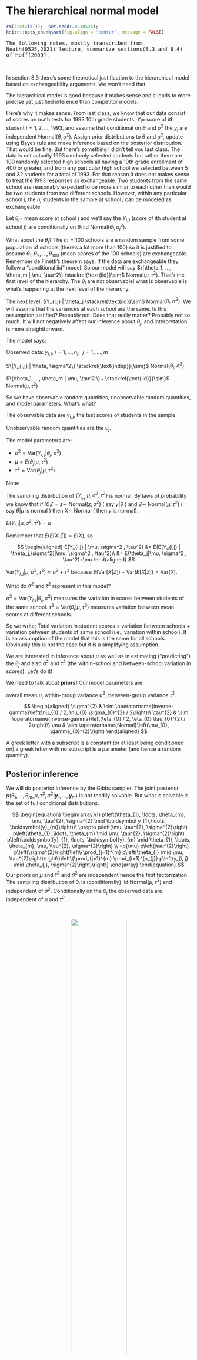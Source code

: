 
# The hierarchical normal model



```r
rm(list=ls());  set.seed(20210524);
knitr::opts_chunk$set(fig.align = 'center', message = FALSE)
```


<tt>The following notes, mostly transcribed from Neath(0525,2021) lecture, summarize sections(8.3 and 8.4) of Hoff(2009).</tt>

<p>&nbsp;</p>

In section 8.3 there's some theoretical justification to the hierarchical model based on exchangeability arguments. We won't need that.


The hierarchical model is good because it makes sense and it leads to more precise yet justified inference than competitor models. 

Here's why it makes sense. From last class, we know that our data consist of scores on math tests for 1993 10th grade students. $Y_i =$ score of $i$th student $i = 1, 2, …, 1993$, and assume that conditional on $\theta$ and $\sigma^2$ the $y_i$ are independent Normal$(\theta, \sigma^2).$ Assign prior distributions to $\theta$ and $\sigma^2,$ update using Bayes rule and make inference based on the posterior distribution. That would be fine. But there's something I didn't tell you last class. The data is not actually 1993 randomly selected students but rather there are 100 randomly selected high schools all having a 10th grade enrollment of 400 or greater, and from any particular high school we selected between 5 and 32 students for a total of 1993. For that reason it does not makes sense to treat the 1993 responses as exchangeable. Two students from the same school are reasonably expected to be more similar to each other than would be two students from two different schools. However, within any particular school $j,$ the $n_j$ students in the sample at school $j$ can be modeled as exchangeable.

Let $\theta_j =$ mean score at school $j$ and we'll say the $Y_{i,j} ~($score of $i$th student at school $j)$ are conditionally on $\theta_j$ iid Normal$( \theta_j ,  \sigma^2_j)$. 

What about the $\theta_j?$ The $m=100$ schools are a random sample from some population of schools (there's a lot more than 100) so it is justified to assume $\theta_1, \theta_2, …, \theta_{100}$ (mean scores of the 100 schools) are exchangeable. Remember de Finetti's theorem says: If the data are exchangeable they follow a "conditional iid" model. So our model will say $\{\theta_1, …, \theta_m | \mu, \tau^2\} \stackrel{\text{iid}}\sim$ Normal$( \mu, \tau^2 )$. That's the first level of the hierarchy. The $\theta_j$ are not observable! what is observable is what's happening at the next level of the hierarchy.

The next level; $Y_{i,j} | \theta_j \stackrel{\text{iid}}\sim$ Normal$(\theta_j,  \sigma^2)$. We will assume that the variances at each school are the same. Is this assumption justified? Probably not. Does that really matter? Probably not so much. It will not negatively affect our inference about $\theta_j,$ and interpretation is more straightforward.

The model says;

Observed data: $y_{i,j}$,   $i = 1, …, n_j, ~~ j = 1, …., m$

$\{Y_{i,j} | \theta, \sigma^2\} \stackrel{\text{indep}}{\sim}$  Normal$(\theta_j, \sigma^2  )$ 

$\{\theta_1, …, \theta_m | \mu, \tau^2 \}~ \stackrel{\text{iid}}{\sim}$  Normal$( \mu,  \tau^2 )$

So we have observable random quantities, unobservable random quantities, and model parameters. What's what? 

The observable data are $y_{i,j}$, the test scores of students in the sample. 

Unobservable random quantities are the $\theta_j$. 

The model parameters are:

* $\sigma^2 = \text{Var}( Y_{i,j} | \theta_j, \sigma^2 )$ 
* $\mu = E( \theta_j | \mu, \tau^2)$ 
* $\tau^2 = \text{Var}(\theta_j | \mu, \tau^2 )$

Note:

The sampling distribution of $\{ Y_{i,j} | \mu, \sigma^2 , \tau^2\}$ is normal. By laws of probability we know that if $X | Z=z \sim$ Normal$(z, \sigma^2)$ ( say $y|\theta$ ) and $Z \sim$ Normal$( \mu,  \tau^2)$ ( say $\theta|\mu$ is normal ) then $X \sim$ Normal ( then $y$ is normal).


$E(Y_{i,j} | \mu, \sigma^2 , \tau^2) = \mu$

Remember that $E( E[X|Z] ) = E(X),$ so

$$
\begin{aligned}
E(Y_{i,j} | \mu, \sigma^2 , \tau^2)  &= E(E[Y_{i,j} | \theta_j,\sigma^2]|\mu, \sigma^2 , \tau^2)\\
 &= E(\theta_j|\mu, \sigma^2 , \tau^2)=\mu
\end{aligned}
$$

$\text{Var}( Y_{i,j}| \mu, \sigma^2, \tau^2 ) = \sigma^2 + \tau^2$ because $E(\text{Var}[X|Z] ) + \text{Var}(E[X|Z] ) = \text{Var}(X).$

What do $\sigma^2$ and $\tau^2$ represent in this model? 

$\sigma^2 = \text{Var}( Y_{i,j} | \theta_j, \sigma^2)$ measures the variation in scores between students of the same school. $\tau^2 = \text{Var}(\theta_j | \mu, \tau^2)$ measures variation between mean scores at different schools. 

So we write; Total variation in student scores = variation between schools + variation between students of same school (i.e., variation within school). It is an assumption of the model that this is the same for all schools. Obviously this is not the case but it is a simplifying assumption.


We are interested in inference about $\mu$ as well as in estimating ("predicting") the $\theta_j$ and also $\sigma^2$ and $\tau^2$ (the within-school and between-school variation in scores). Let's do it!


We need to talk about **priors!** Our model parameters are: 

overall mean $\mu,$ within-group variance $\sigma^2,$ between-group variance $\tau^2$.

$$
\begin{aligned}
\sigma^{2} & \sim \operatorname{inverse-gamma}\left(\nu_{0} / 2, \nu_{0} \sigma_{0}^{2} / 2\right)\\
\tau^{2} & \sim \operatorname{inverse-gamma}\left(\eta_{0} / 2, \eta_{0} \tau_{0}^{2} / 2\right)\\
\mu & \sim \operatorname{Normal}\left(\mu_{0}, \gamma_{0}^{2}\right)
\end{aligned}
$$

A greek letter with a subscript is a constant (or at least being conditioned on) a greek letter with no subscript is a parameter (and hence a random quantity).

## Posterior inference {#postinf}

We will do posterior inference by the Gibbs sampler. The joint posterior $p(\theta_1, …, \theta_m, \mu, \tau^2, \sigma^2 | \boldsymbol y_1,...,\boldsymbol y_m )$ is not readily solvable. But what is solvable is the set of full conditional distributions.

$$
\begin{equation}
\begin{array}{l}
p\left(\theta_{1}, \ldots, \theta_{m}, \mu, \tau^{2}, \sigma^{2} \mid \boldsymbol y_{1},\ldots, \boldsymbol{y}_{m}\right)\\
\propto p\left(\mu, \tau^{2}, \sigma^{2}\right) p\left(\theta_{1}, \ldots, \theta_{m} \mid \mu, \tau^{2}, \sigma^{2}\right) p\left(\boldsymbol{y}_{1}, \ldots, \boldsymbol{y}_{m} \mid \theta_{1}, \ldots, \theta_{m}, \mu, \tau^{2}, \sigma^{2}\right) \\
=p(\mu) p\left(\tau^{2}\right) p\left(\sigma^{2}\right)\left\{\prod_{j=1}^{m} p\left(\theta_{j} \mid \mu, \tau^{2}\right)\right\}\left\{\prod_{j=1}^{m} \prod_{i=1}^{n_{j}} p\left(y_{i, j} \mid \theta_{j}, \sigma^{2}\right)\right\}
\end{array}
\end{equation}
$$
Our priors on $\mu$ and $\tau^2$ and $\sigma^2$ are independent hence the first factorization. The sampling distribution of $\theta_j$ is (conditionally) iid Normal$(\mu,\tau^2)$ and independent of $\sigma^2.$ Conditionally on the $\theta_j$
the observed data are independent of $\mu$ and $\tau^2$.

<p>&nbsp;</p>

<p align="center">
![](/Users/OnyishiChisom/Documents/Rmarkdown/bayesianS21/_bookdown_files/bayesianS21_files/figure-html/hierarchy.png){width=55%}
</p>


$$\text{Figure 8.3 on page 133}$$

<p>&nbsp;</p>

Looking at the figure notice that

* $\mu$ and $\tau^2$ describe the population of schools
* the $\theta_j$ are a sample from that population 
* $y_j = y_{1,j} , …., y_{n_j, j}$ are a sample from the population that $\theta_j$ describes
* Those variables depend on $\sigma^2$ as well.
* There's a layer of separation between the data and $(\mu, \tau^2)$. Conditionally on the $\theta$'s the $y_{i,j}$ and $(\mu, \tau^2)$ are independent.

We will make use of this when deriving full conditionals. 

You might think deriving the full conditionals would involve a lot of messy math and it would, except we don't need it to because we've already done that math! Solving the full conditionals for this model is all about recognizing where what we know from univariate normal model applies to things with different names / notations.

### Full conditional distributions of $\mu$ and $\tau^2$

$p(\mu, \tau^2 | \theta, \sigma^2, y) = p(\mu, \tau^2 | \theta)$

Logically: Our goal is to estimate the overall mean score at 5 schools. If we know the overall mean score for 3 of those schools then we have no use for data from those three schools.

Further, $p(\mu, \tau^2 | \theta_1, …, \theta_m)$ is just the univariate normal model! what we called $\theta$ and $\sigma^2$ before are now $\mu$ and $\tau^2$  and what we called $y_i$ before are now the $\theta_j$ ( akin to $p(\theta, \sigma^2 | y_1, …, y_n)$ ).

<p>&nbsp;</p>

$$
\begin{array}{l}
p\left(\mu \mid \theta_{1}, \ldots, \theta_{m}, \tau^{2}, \sigma^{2}, \boldsymbol{y}_{1}, \ldots, \boldsymbol{y}_{m}\right) \propto p(\mu) \prod p\left(\theta_{j} \mid \mu, \tau^{2}\right) \\
p\left(\tau^{2} \mid \theta_{1}, \ldots, \theta_{m}, \mu, \sigma^{2}, \boldsymbol{y}_{1}, \ldots, \boldsymbol{y}_{m}\right) \propto p\left(\tau^{2}\right) \prod p\left(\theta_{j} \mid \mu, \tau^{2}\right)
\end{array}
$$

We have

$$
\mu \mid \theta_{1}, \ldots, \theta_{m}, \tau^{2} \sim \text { Normal}\left(\frac{\mu_{0} / \gamma_{0}^{2}+m \bar{\theta} / \tau^{2}}{1 / \gamma_{0}^{2}+m / \tau^{2}}, \frac{1}{1 / \gamma_{0}^{2}+m / \tau^{2}}\right)
$$

and

$$
\tau^{2} \mid \theta_{1}, \ldots, \theta_{m}, \mu \sim \operatorname{inverse-gamma}\left(\frac{\eta_{0}+m}{2}, \frac{\eta_{0} \tau_{0}^{2}+\sum\left(\theta_{j}-\mu\right)^{2}}{2}\right)
$$

$\eta_0$ represents our prior "degrees of freedom" for the between-schools variance $\tau^2.$ Conditional on mean for $m$ of those schools we get "posterior degrees of freedom" $\eta_0 + m.$

### Full conditional of $\theta_j$

$\theta_j  :  j = 1, …, m.$

$$
p\left(\theta_{j} \mid \mu, \tau^{2}, \sigma^{2}, \boldsymbol{y}_{1}, \ldots, \boldsymbol{y}_{m}\right) \propto p\left(\theta_{j} \mid \mu, \tau^{2}\right) \prod_{i=1}^{n_{j}} p\left(y_{i, j} \mid \theta_{j}, \sigma^{2}\right)
$$

Conditionally on { $\mu, \tau^2, \sigma^2, \boldsymbol y_j$ }, the $\theta_j$ are independent of each other as well as independent of the data from the other groups. 


$$
\theta_{j} \mid \mu, \tau^{2}, \sigma^{2}, \boldsymbol{y}_{j} \sim \text { Normal}\left(\frac{\mu / \tau^{2}+n_{j} \bar{y}_{j} / \sigma^{2}}{1 / \tau^{2}+n_{j} / \sigma^{2}}, \frac{1}{1 / \tau^{2}+n_{j} / \sigma^{2}}\right)
$$

### \Large Full conditional of $\sigma^2$

It's going to involve the sample variances within schools for all $m$ different schools. We have $\nu_0$ "prior observations" with sample variance of $\sigma_0^2$. We have a total of $n_1 + n_2 + … + n_m$ observations of "sample variance".

<p>&nbsp;</p>

$$
p\left(\sigma^{2} \mid \theta_{1}, \ldots, \theta_{m}, \boldsymbol{y}_{1}, \ldots, \boldsymbol{y}_{m}\right) \propto p\left(\sigma^{2}\right) \prod_{j=1}^{m} \prod_{i=1}^{n_{j}} p\left(y_{i, j} \mid \theta_{j}, \sigma^{2}\right)
$$

$$
\sigma^{2} \mid \boldsymbol{\theta}, \boldsymbol{y}_{1}, \ldots, \boldsymbol{y}_{m} \sim \text { inverse-gamma }\left(\frac{\nu_{0}+\sum n_{j}}{2}, \frac{\nu_{0} \sigma_{0}^{2}+\sum \sum\left(y_{i, j}-\theta_{j}\right)^{2}}{2}\right)
$$
<p>&nbsp;</p>

This is a "semi-conjugate" model. Not fully conjugate because our priors are independent but these parameters are NOT independent in the posterior but the full conditional posteriors have the same form as the marginal priors.

We have all the tools! We can do posterior approximations using the Gibbs sampler. Yay for us!
 
## Example: Math scores in U.S. public schools

```r
Data <- read.csv("/Users/OnyishiChisom/Desktop/DESKTOP STUFF/0Education ish/Columbia/Summer 2021/BAYESIAN STATISTICS STATGR5224/Lecture_notes/525_08b_Hierarchical_Normal/mathscores.csv", header=TRUE)
dim(Data);  names(Data)
```

Because the sample sizes are different it's not gonna work to store the whole data set in a matrix we need a list.

```r
# Compile the school means, medians, and standard deviations
m     <- length(unique(Data[,1])) # number of schools is m=100
y.all <- list()

n <- rep(NA, m);  ybar <- ymed <-  s2 <- n

for(j in 1:m)
{
 y       <- Data[Data[,1]==j, 2]
 n[j]    <- length(y)
 ybar[j] <- mean(y)
 ymed[j] <- median(y)
 s2[j]   <- var(y)
 
 y.all[[j]] <- y;  rm(y); 
}
```

In this plot we have 100 different schools. The school id 1, 2, …, 100 is just an id it's not numerically meaningful so the "scatterplot" idea isn't really applicable here. So if order is not meaningful we can choose any order we like so let's choose the one that corresponds to increasing sample mean. 

```r
plot(c(1,m), range(y.all), type="n", ylab="math score", 
  xlab="rank of school-specific average") 

for(k in 1:m)
{
 j <- order(ybar)[k]
 points( rep(k, n[j]), y.all[[j]], pch=19, cex=.5) 
 segments(k, min(y.all[[j]]), k, max(y.all[[j]]) )
}

abline(h=mean(ybar))
```


This plot helps us see the between-schools versus within-schools variation in the observed scores and what we see is within-school variation is much greater i.e, $\sigma^2 > \tau^2.$

<p>&nbsp;</p>

```r
var(ybar); mean(s2) # mean(sapply(y.all, var))
```

The between-group-means sample variance is 31. The average within-groups variance is 82. This is consistent with the picture above. Most of the groups are pretty close to each other, whereas the variability within a group can vary quite a lot.

<p>&nbsp;</p>

```r
# Histogram of school averages
hist(ybar, freq=F, right=F, breaks=30, main="", col="pink")
```

$\bar y_j$ vary from about 35 to about 65.

<p>&nbsp;</p>

```r
c(which.min(ybar),which.max(ybar))
ybar[c(which.min(ybar), which.max(ybar))]
```

When it comes to estimating the $\theta_j,$ taking an overall average is probably not such a great idea. Clearly the average score at school 67 is greater than the average score at school 5. Should we just estimate the school averages by the sample averages? We could do that but some of those estimates would have very high variance because some of the sample sizes are really small. E.g. school 67 has a sample size of 4.

```r
n[67]
```

<p>&nbsp;</p>

Let's look at a visual relationship between sample size and averages.

```r
plot(ybar ~ n, xlab="sample size", ylab="sample mean")
abline(h=mean(ybar))
```

There's no real trend in this plot, but there is something going on here. The schools whose sample mean tends to be farthest from the overall mean tend to be schools where there is a low sample size. This relationship between sample averages and sample size is fairly common in hierarchical datasets. Remember that variance of the sample average $=\sigma^2/n_j$ depends on the sample size so the more the sample size, the closer to the sample average.

This has me thinking... School 67 has an average score of 65 but it's only based on 4 students! so what's your best estimate of $\theta_{67}$?

```r
c(n[67],ybar[67],mean(ybar))
```

Is it 65(no pooling)? Is it 48(full pooling)? Should it be somewhere in between? I'm thinking it should be somewhere in between. There is reason to believe the average score is higher at this school (higher than the overall average), but it's probably not as high as the sample average indicates being it's only 4 students.

The two-stage sampling scheme (see \@ref(postinf)) is important, but the BIG IDEA is that under this model we can use information in $\mathbf Y_1, \mathbf Y_2, …, \mathbf Y_{m-1}$ to inform our inference about $\theta_m$. Those other $\mathbf Y_j$ won't have as much influence on our inference about $\theta_m$ as $Y_m$ will but they won't be ignored either.


## Posterior approximation

We need prior distributions for 

* $\mu$ (overall mean); we need$(\mu_0, \gamma_0^2)$
* $\sigma^2$(within-group variance); we need$(\nu_0, \sigma_0^2)$
* $\tau^2$ (between-groups variance); we need$(\eta_0, \tau_0^2)$

The test is purported to have an average score of 50 and variance of 100. That 100 includes both within-school and between-school variance. So we actually have prior belief that $\sigma^2 + \tau^2$ should be close to 100. Between school variance cannot be more than 100 so we take $\tau_0^2 = 100$. We also take $\sigma_0^2 = 100$. These are overstatements since $\sigma^2 + \tau^2 \approx 100,$ but it won't affect our inference that much because we got lots of data. Now the Gibbs sampler!


1. sample $\mu^{(s+1)} \sim p\left(\mu \mid \theta_{1}^{(s)}, \ldots, \theta_{m}^{(s)}, \tau^{2(s)}\right)$;
2. sample $\tau^{2(s)} \sim p\left(\tau^{2} \mid \theta_{1}^{(s)}, \ldots, \theta_{m}^{(s)}, \mu^{(s+1)}\right)$;
3. sample $\sigma^{2(s)} \sim p\left(\sigma^{2} \mid \theta_{1}^{(s)}, \ldots, \theta_{m}^{(s)}, \boldsymbol{y}_{1}, \ldots, \boldsymbol{y}_{m}\right)$
4. for each $j \in\{1, \ldots, m\}$, sample $\theta_{j}^{(s+1)} \sim p\left(\theta_{j} \mid \mu^{(s+1)}, \tau^{2(s+1)}, \sigma^{2(s+1)}, \boldsymbol{y}_{j}\right)$

It doesn't matter what order your Gibbs sampler goes in. It just matters that you use the most updated values (which is the easiest way to code, as it happens).



```r
# Prior parameters
nu.0  <- 1 ;  sigma2.0 <- 100;
eta.0 <- 1 ;    tau2.0 <- 100;
mu.0  <- 50;  gamma2.0 <- 25 ;

# Starting values for the Gibbs sampler 
theta  <- ybar          # group sample means
sigma2 <- mean(s2)      # average of within-group variances 
mu     <- mean(theta);  # overall average
tau2   <- var(theta)    # between-groups variance

# Now run the Gibbs sampler!
S            <- 5000
theta.chain  <- matrix(NA, S, m)
sigma2.chain <- rep(NA, S); 
mu.chain     <- rep(NA, S); 
tau2.chain   <- rep(NA, S);

for(s in 1:S)  # Update theta's, then sigma2, then mu, then tau2
{
 V.theta <- 1 / (1/tau2 + n/sigma2)
 m.theta <- V.theta * (mu/tau2 + n*ybar/sigma2)
 theta   <- rnorm(m, mean=m.theta, sd=sqrt(V.theta))
 #####
 nu.n <- nu.0 + sum(n)
 ss.n <- nu.0 * sigma2.0
 for(j in 1:m){ ss.n <- ss.n + sum( (y.all[[j]] - theta[j])^2 ) }
 sigma2 <- 1 / rgamma(1, nu.n/2, ss.n/2)
 #####
 V.mu <- 1 / (1/gamma2.0 + m/tau2)
 m.mu <- V.mu * (mu.0/gamma2.0 + sum(theta)/tau2)
 mu   <- rnorm(1, mean=m.mu, sd=sqrt(V.mu))
 #####
 eta.m <- eta.0 + m 
 ssq.m <- eta.0 * tau2.0 + sum( (theta-mu)^2 )
 tau2  <- 1 / rgamma(1, eta.m/2, ssq.m/2)
 #####
 theta.chain[s,] <- theta ;   mu.chain[s]  <- mu
 sigma2.chain[s] <- sigma2;  tau2.chain[s] <- tau2
}
```

Notice that there is no loop needed for $\texttt{theta = theta[1], theta[2], ….,theta[100]}$


## MCMC diagnostics

```r
# Split the chain into 10 blocks, and make comparative boxplots by block 
block <- rep(1:10, rep(S/10,10))
par(mfrow=c(1,3),mar=c(2.75,2.75,.5,.5),mgp=c(1.7,.7,0))

boxplot(mu.chain ~ block)
boxplot(sigma2.chain ~ block)
boxplot(tau2.chain ~ block)
```
This is an alternative to trace plots which get messy when you have a lot of iterations. These are called "stationarity plots". Take your $S$ updates. Break your chain ( which consist of $S$ iterations) into $10$ pieces ( each is $S/10$ values ) and look at the boxplots. For each block, if the chain is stationary that means the distribution of the early iterations is the same as that of the later iterations (we should not see a trend in the boxplots). Also, if the starting value for the Gibbs chain were a draw from the target distribution then stationarity would hold exactly.

No issue with stationarity here. It would have been VERY surprising to see a non-stationarity problem suggested by these plots for our example because we used a Gibbs sampler with reasonable starting values. For other more complicated plots that we will study in the upcoming weeks, these plots will become more than just a formality to check them.

<p>&nbsp;</p>

Stationarity was one of the two complicating factors in the use of MCMC versus ordinary Monte Carlo. The other was mixing aka autocorrelation aka the draws are NOT independent. Is that an issue in our example? Let see!

```r
par(mfrow=c(1,3),mar=c(2.75,2.75,.5,.5),mgp=c(1.7,.7,0))
acf(mu.chain, main="");acf(sigma2.chain, main="");acf(tau2.chain, main="")
```
Not at all. There's some autocorrelation, but not much! 

```r
round(acf(mu.chain, plot=F)$acf[1:4,,1],3)
```
The lag-1 autocorrelation $\rho[1] = 0.15$ for the $\mu$-chain. Also, $\mu^{(s)}$ is somewhat correlated with $\mu^{(s-1)}$ but practically zero correlation with $\mu^{(s-2)}$.

```r
round(acf(sigma2.chain, plot=F)$acf[1:4,,1],3)
```
Even better story in the $\sigma^2$

```r
round(acf(tau2.chain, plot=F)$acf[1:4,,1],3)
```

Slightly worse one in the $\tau^2$ chain.

<p>&nbsp;</p>

**Effective sample sizes**

```r
library(mcmcse)
c(ess(mu.chain), ess(sigma2.chain), ess(tau2.chain))
```

Nominal sample size was 5000, so these effective sample sizes are not bad at all. This is because there's so little autocorrelation. Note that we got the worse autocorrelation for $\tau^2$ which is consitent with $\tau^2$ having the least effective sample size.

<p>&nbsp;</p>

Next, let's use the Gibbs draws to describe our posterior beliefs about $\mu$ and $\sigma^2$ and $\tau^2$ and $\theta_1, \theta_2, …, \theta_{100}.$


```r
quants.mu <- quantile(mu.chain, c(.025, .5, .975))
```

Posterior 95% interval for $\mu$ is $[47.1, 49.2]$

```r
quants.sigma2 <- quantile(sigma2.chain, c(.025, .5, .975))
```

For $\sigma^2$ our posterior interval is $[79.7, 90.5]$ $\sigma$ between $8.9$ to $9.5.$

```r
quants.tau2 <- quantile(tau2.chain, c(.025, .5, .975))
```

95% interval for $\tau^2$ is $[17.4, 34.6]$

```r
par(mfrow=c(1,3),mar=c(2.75,2.75,.5,.5),mgp=c(1.7,.7,0))

plot(density(mu.chain), lwd=2, xlab="mu", ylab="p(mu|y)", main="")
abline(v=quants.mu, col="pink", lty=c(3,2,3))

plot(density(sigma2.chain), lwd=2, xlab="sigma2", 
  ylab="p(sigma2|y)", main="")
abline(v=quants.sigma2, col="pink", lty=c(3,2,3))

plot(density(tau2.chain), lwd=2, xlab="tau2", 
  ylab="p(tau2|y)", main="")
abline(v=quants.tau2, col="pink", lty=c(3,2,3))
```

<p>&nbsp;</p>

The sample average of the $j$th column in the $\texttt{theta.chain}$ matrix approximates the marginal posterior mean $E[\theta_j|y]$. For example the marginal posterior density for $\theta_1$ is below.

```r
hist(theta.chain[,1], main = "", col = "pink", freq=FALSE, 
     xlab=expression(theta[1]), border="lightpink")
lines(density(theta.chain[,1]), col="red", lwd=2)
```

-----------------

<p>&nbsp;</p>

Let's talk about school 67. Average score was 65, but it was only 4 students.

```r
round(c(n[67],ybar[67],mean(ybar)),1)
```

How will our model estimate $\theta_{67}?$ Is it gonna be 65, 48, or somewhere in between? let's see

```r
mean(theta.chain[,67])
```

<p>&nbsp;</p>

## Shrinkage

One of the primary strength of the hierarchical model for data like this is that the hierarchical model allows us to borrow information from other groups to estimate group means. That is $\hat \theta_{73}$ will depend mostly on $\bar y_{73}$ but will also make use of the $\bar y$'s for all the other schools. How much use? Depends mostly on: $n_{73}$. If this value is big there will be little shrinkage if $n_{73}$ is low there will be more shrinkage.

<p>&nbsp;</p>

The sample average of the $j$th column in the $\texttt{theta.chain}$ matrix approximates the marginal posterior mean $E(\theta_j | Y).$


$$
\mathrm{E}\left(\theta_{j} \mid \boldsymbol{y}_{j}, \mu, \tau, \sigma\right)=\frac{\bar{y}_{j} n_{j} / \sigma^{2}+\mu / \tau^{2}}{n_{j} / \sigma^{2}+1 / \tau^{2}}
$$
The above is conditional on the other parameter values and that conditional expectation is a weighted average of $\mu$ (the prior mean which gets weight $1/\tau^2$ ) and $\bar y_j$ ( the group $j$ sample mean which gets weight $n_j / \sigma^2$ ). Another way to say this is that the expected value of $\theta_j$ is pulled from $\bar y_j$ back towards $\mu.$ That phenomenon is called shrinkage. It "shrinks" the variability between the groups. Hence, our estimates $\hat \theta_1 , \hat \theta_2, …, \hat \theta_{100}$ are going to be less variable than the sample means $\bar y_1, \bar y_2, …, \bar y_{100}$. The $\hat \theta$'s are going to be "shrunk" back toward the overall average. 

<p>&nbsp;</p>

The following plot shows $\hat \theta_j = E(\theta_j|\boldsymbol y_1,...,\boldsymbol y_m)$ versus $\bar y_j$ for each group.

```r
par(mgp=c(2,0.5,0))
theta.hat <- apply(theta.chain, 2, mean)
plot(theta.hat ~ ybar, ylim=range(ybar), pch=19, ylab = 
       expression(hat(theta)), xlab=expression(bar(y)))
abline(0, 1, lty=2);  abline(h=mean(ybar), lty=2);
```

In this problem the shrinkage is not huge. The points on this plot are $(\bar y_j, \hat \theta_j ).$ If we were doing entirely separate estimates with no pooling of information among the different schools all the points would sit right on the diagonal dashed line. If there was no between-school variability and the 1993 students were just a random sample from the population of all students we would get the dashed horizontal line is what we'd get. We don't believe both! What we believe is somewhere in between.

<p>&nbsp;</p>

How much shrinkage is happening? If we define shrinkage as the magnitude of the difference between $\hat \theta$ and $\bar y$ i.e, $\bar y - \boldsymbol {\hat\theta}$, and we plot shrinkage versus the sample size we get:

```r
shrink <- abs(theta.hat - ybar)
plot(shrink ~ n, pch=19)
lines(lowess(shrink ~ n), lty=2, lwd=2)
```

In general (it's not a perfect association because there's other things going on too) the bigger the sample size the less shrunk the estimate is going to be.

## Ranking the groups

Suppose our job is to rank the schools from 1 to 100 in terms of $E(\theta_j | Y )$. What we'd find is: It is NOT the same ranking as ranking them by sample average. We'll illustrate this by comparing two of the schools. Consider school 46 and school 82. 

```r
# Reproduce Figure 8.9 on page 142 of Hoff (2009)

xlim <- range(c(y.all[[46]], y.all[[82]]))

plot(density(theta.chain[,46], adj=2), xlim=xlim, lwd=2, main="", 
  xlab="Math score", ylim=c(-.06, .22))
lines(density(theta.chain[,82], adj=2), lwd=2, col="pink")
abline(h=0)
points(y.all[[46]], rep(-.02, n[46]), pch=19)  
points(ybar[46], -.02, pch=19, cex=2.5)
abline(h=-.02)
points(y.all[[82]], rep(-.04, n[82]), col="pink", pch=19)
points(ybar[82], -.04, col="pink", pch=19, cex=2.5)
abline(h=-.04, col="pink")
segments(mean(mu.chain), 0, mean(mu.chain), 1, lty=2, lwd=2)
legend("topright", inset=.05, lwd=2, lty=c(1,1,2), 
   col=c("black", "pink", "black"), 
   legend=c("School 46", "School 82", " E(mu|Y)") )
```


The black curve is the posterior of $\theta_{46}$ the pink one is the posterior of $\theta_{82}.$ $E(\theta_j|Y)$ is bigger for $j=82$ than for $j=46$, hence our belief is that $\theta_{82} > \theta_{46}$. Just under these posterior densities we've got some dotplots with the "raw data" scores for these two groups. The black points are school 46 $(n_{46} = 21).$ The pink points are for school 82 $(n_{82} = 4)$. The biggest point is the average value. Note the big pink dot is to the left of the big black one. In other words, $\bar y_{82} < \bar y_{46}.$ 

```r
c(ybar[46],ybar[82]) # sample mean
c(theta.hat[46],theta.hat[82]) # posterior mean
```

So the relation between these quantities is reversed! $\theta_{82} > \theta_{46}$ but $\bar y_{82} < \bar y_{46}.$

How can this be? Shrinkage! (Because there's so little data for group 82 that estimate gets shrunk toward the overall mean by more than does the estimate for group 46.)

Every $\hat \theta$ is a weighted average of $\bar y_j$ (the school-specific mean) and $"\bar y_\bullet"$ the grand mean over all schools. How much weight is shifted from the particular school to the overall mean depends on the school sample size. 

```r
c(n[46],n[82])    #sample size
c(s2[46],s2[82])  #sample variance
```

The smaller the sample size is the greater weight is given to the overall mean rather than that specific group mean. School 46 had an average score of 40 but sample size of 21 so shrinkage back up to overall mean (dashed vertical line) is just a little bit. School 82 has only $n=5$ students so while their average score was 38.8 because there's so much variance in this estimate we shrink it back up to the point where it actually passes up the value of school 46.

Interpretation: While the average score was lower at school 82 the evidence of a "low true average" is stronger for school 46 because it was based on a larger sample size.

How often does this happen? 
Looking again at figure \@ref(fig:shrink), if there were no reorderings going on, the trend would be 
monotone i.e., you wouldn't have any jumping around. However you see some jumping around in the top right. The school with the highest $\bar y$ does not have the highest $\hat \theta$. At least two schools are higher. What schools are those? 

```r
order(ybar)[98:100];order(theta.hat)[98:100]
```

The top performing schools in terms of $\bar y$ were 67 then 51 then 79, however, the top performing schools in terms of $\hat \theta$ were 67 then 79 then 51.

67 has the highest $\bar y$ but the lowest $\hat \theta$ of the three. What must be true of the sample sizes for these three schools? It must be that $n_{67}$ is the smallest since it's getting shrunk the most toward the overall mean `mean(ybar)=48`. Let's see

```r
mat <- round(rbind(c(ybar[79],ybar[51],ybar[67]),
                   c(theta.hat[79],theta.hat[51],theta.hat[67]),
                   n[c(79, 51, 67)]),1)
colnames(mat) <- c("school 79", "school 51", "school 67")
rownames(mat) <- c("ybar", "theta.hat", "sample size")
knitr::kable(mat)
```

While the highest observed performance was achieved by school 67 the strongest evidence of a high-achieving school exists for school 51.





